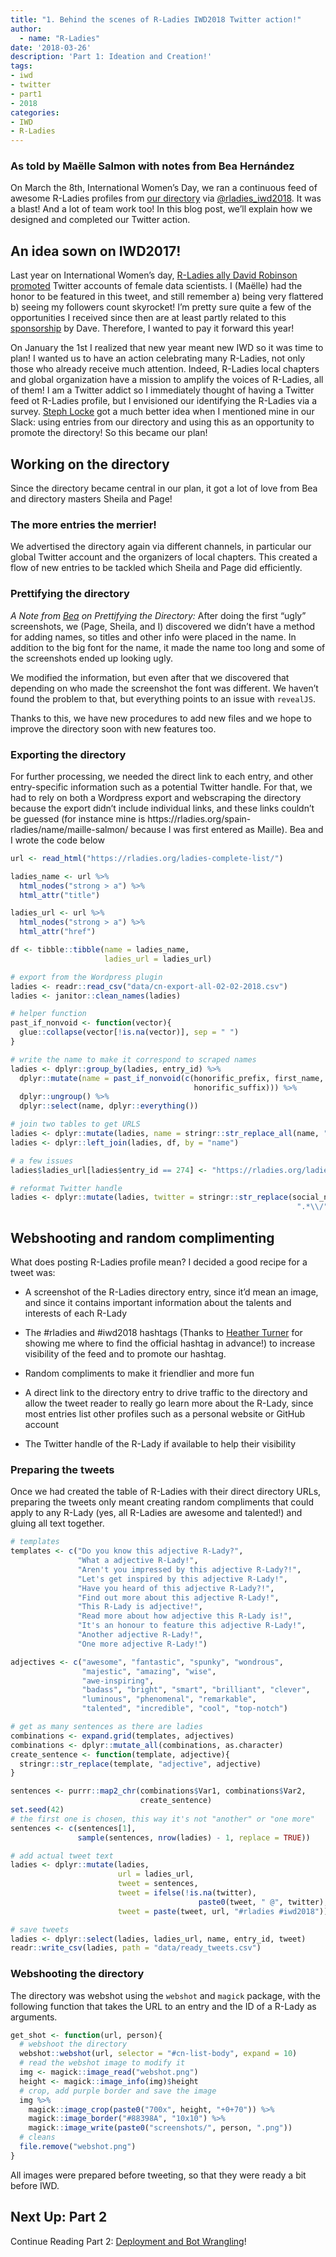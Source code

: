 ```yaml
---
title: "1. Behind the scenes of R-Ladies IWD2018 Twitter action!"
author: 
  - name: "R-Ladies"
date: '2018-03-26'
description: 'Part 1: Ideation and Creation!'
tags:
- iwd
- twitter
- part1
- 2018
categories:
- IWD
- R-Ladies
---
```


### As told by Maëlle Salmon with notes from Bea Hernández

On March the 8th, International Women's Day, we ran a continuous feed of awesome R-Ladies profiles from [our directory](http://rladies.org/directory/) via [\@rladies_iwd2018](https://twitter.com/rladies_iwd2018). It was a blast! And a lot of team work too! In this blog post, we'll explain how we designed and completed our Twitter action.

## An idea sown on IWD2017!

Last year on International Women's day, [R-Ladies ally David Robinson](https://twitter.com/drob/) [promoted](https://twitter.com/drob/status/839564664321282048) Twitter accounts of female data scientists. I (Maëlle) had the honor to be featured in this tweet, and still remember a) being very flattered b) seeing my followers count skyrocket! I'm pretty sure quite a few of the opportunities I received since then are at least partly related to this [sponsorship](https://robinsones.github.io/The-Importance-of-Sponsorship/) by Dave. Therefore, I wanted to pay it forward this year!

On January the 1st I realized that new year meant new IWD so it was time to plan! I wanted us to have an action celebrating many R-Ladies, not only those who already receive much attention. Indeed, R-Ladies local chapters and global organization have a mission to amplify the voices of R-Ladies, all of them! I am a Twitter addict so I immediately thought of having a Twitter feed ot R-Ladies profile, but I envisioned our identifying the R-Ladies via a survey. [Steph Locke](https://twitter.com/stefflocke?lang=es) got a much better idea when I mentioned mine in our Slack: using entries from our directory and using this as an opportunity to promote the directory! So this became our plan!

## Working on the directory

Since the directory became central in our plan, it got a lot of love from Bea and directory masters Sheila and Page!

### The more entries the merrier!

We advertised the directory again via different channels, in particular our global Twitter account and the organizers of local chapters. This created a flow of new entries to be tackled which Sheila and Page did efficiently.

### Prettifying the directory

*A Note from [Bea](https://twitter.com/chucheria) on Prettifying the Directory:* After doing the first "ugly" screenshots, we (Page, Sheila, and I) discovered we didn't have a method for adding names, so titles and other info were placed in the name. In addition to the big font for the name, it made the name too long and some of the screenshots ended up looking ugly.

We modified the information, but even after that we discovered that depending on who made the screenshot the font was different. We haven't found the problem to that, but everything points to an issue with `revealJS`.

Thanks to this, we have new procedures to add new files and we hope to improve the directory soon with new features too.

### Exporting the directory

For further processing, we needed the direct link to each entry, and other entry-specific information such as a potential Twitter handle. For that, we had to rely on both a Wordpress export and webscraping the directory because the export didn't include individual links, and these links couldn't be guessed (for instance mine is https://rladies.org/spain-rladies/name/maille-salmon/ because I was first entered as Maille). Bea and I wrote the code below

```r
url <- read_html("https://rladies.org/ladies-complete-list/")

ladies_name <- url %>%
  html_nodes("strong > a") %>%
  html_attr("title")

ladies_url <- url %>%
  html_nodes("strong > a") %>%
  html_attr("href")

df <- tibble::tibble(name = ladies_name,
                     ladies_url = ladies_url)

# export from the Wordpress plugin
ladies <- readr::read_csv("data/cn-export-all-02-02-2018.csv")
ladies <- janitor::clean_names(ladies)

# helper function
past_if_nonvoid <- function(vector){
  glue::collapse(vector[!is.na(vector)], sep = " ")
}

# write the name to make it correspond to scraped names
ladies <- dplyr::group_by(ladies, entry_id) %>%
  dplyr::mutate(name = past_if_nonvoid(c(honorific_prefix, first_name, middle_name, last_name,
                                         honorific_suffix))) %>%
  dplyr::ungroup() %>%
  dplyr::select(name, dplyr::everything())

# join two tables to get URLS
ladies <- dplyr::mutate(ladies, name = stringr::str_replace_all(name, "\\\\'", "’"))
ladies <- dplyr::left_join(ladies, df, by = "name")

# a few issues
ladies$ladies_url[ladies$entry_id == 274] <- "https://rladies.org/ladies-complete-list/name/bianca-furtuna/"

# reformat Twitter handle
ladies <- dplyr::mutate(ladies, twitter = stringr::str_replace(social_network_twitter_url,
                                                                ".*\\/", ""))


```


## Webshooting and random complimenting

What does posting R-Ladies profile mean? I decided a good recipe for a tweet was:

* A screenshot of the R-Ladies directory entry, since it'd mean an image, and since it contains important information about the talents and interests of each R-Lady

* The #rladies and #iwd2018 hashtags (Thanks to [Heather Turner](http://www.heatherturner.net) for showing me where to find the official hashtag in advance!) to increase visibility of the feed and to promote our hashtag.

* Random compliments to make it friendlier and more fun

* A direct link to the directory entry to drive traffic to the directory and allow the tweet reader to really go learn more about the R-Lady, since most entries list other profiles such as a personal website or GitHub account

* The Twitter handle of the R-Lady if available to help their visibility

### Preparing the tweets

Once we had created the table of R-Ladies with their direct directory URLs, preparing the tweets only meant creating random compliments that could apply to any R-Lady (yes, all R-Ladies are awesome and talented!) and gluing all text together.

```r
# templates
templates <- c("Do you know this adjective R-Lady?",
               "What a adjective R-Lady!",
               "Aren't you impressed by this adjective R-Lady?!",
               "Let's get inspired by this adjective R-Lady!",
               "Have you heard of this adjective R-Lady?!",
               "Find out more about this adjective R-Lady!",
               "This R-Lady is adjective!",
               "Read more about how adjective this R-Lady is!",
               "It's an honour to feature this adjective R-Lady!",
               "Another adjective R-Lady!",
               "One more adjective R-Lady!")

adjectives <- c("awesome", "fantastic", "spunky", "wondrous",
                "majestic", "amazing", "wise",
                "awe-inspiring",
                "badass", "bright", "smart", "brilliant", "clever",
                "luminous", "phenomenal", "remarkable",
                "talented", "incredible", "cool", "top-notch")

# get as many sentences as there are ladies
combinations <- expand.grid(templates, adjectives)
combinations <- dplyr::mutate_all(combinations, as.character)
create_sentence <- function(template, adjective){
  stringr::str_replace(template, "adjective", adjective)
}

sentences <- purrr::map2_chr(combinations$Var1, combinations$Var2,
                             create_sentence)
set.seed(42)
# the first one is chosen, this way it's not "another" or "one more"
sentences <- c(sentences[1],
               sample(sentences, nrow(ladies) - 1, replace = TRUE))

# add actual tweet text
ladies <- dplyr::mutate(ladies,
                        url = ladies_url,
                        tweet = sentences,
                        tweet = ifelse(!is.na(twitter),
                                          paste0(tweet, " @", twitter), tweet),
                        tweet = paste(tweet, url, "#rladies #iwd2018"))

# save tweets
ladies <- dplyr::select(ladies, ladies_url, name, entry_id, tweet)
readr::write_csv(ladies, path = "data/ready_tweets.csv")

```

### Webshooting the directory

The directory was webshot using the `webshot` and `magick` package, with the following function that takes the URL to an entry and the ID of a R-Lady as arguments.

```r
get_shot <- function(url, person){
  # webshoot the directory
  webshot::webshot(url, selector = "#cn-list-body", expand = 10)
  # read the webshot image to modify it
  img <- magick::image_read("webshot.png")
  height <- magick::image_info(img)$height
  # crop, add purple border and save the image
  img %>%
    magick::image_crop(paste0("700x", height, "+0+70")) %>%
    magick::image_border("#88398A", "10x10") %>%
    magick::image_write(paste0("screenshots/", person, ".png"))
  # cleans
  file.remove("webshot.png")
}
```
All images were prepared before tweeting, so that they were ready a bit before IWD.

## Next Up: Part 2

Continue Reading Part 2: [Deployment and Bot Wrangling](/post/deployment/)!